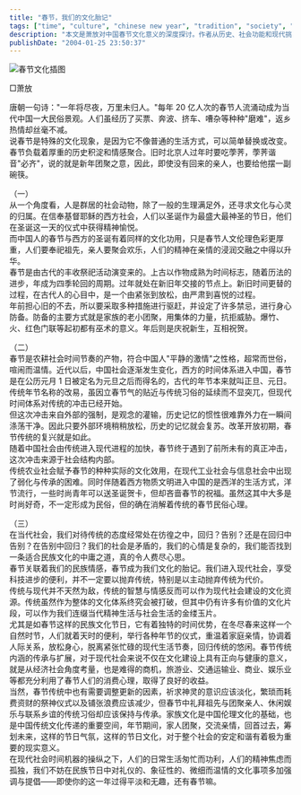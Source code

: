 ```yaml
---
title: "春节，我们的文化胎记"
tags: ["time", "culture", "chinese new year", "tradition", "society", "chinese culture", "holiday", "history", "essay"]
description: "本文是萧放对中国春节文化意义的深度探讨。作者从历史、社会功能和现代挑战三个角度分析了春节作为中国文化胎记的重要性，探讨了传统春节在现代社会的价值和意义，以及如何在保持传统文化精髓的同时适应现代生活节奏，为当代中国人提供一种在快节奏现代生活中寻找精神归宿的途径。"
publishDate: "2004-01-25 23:50:37"
---
```


![春节文化插图](http://blog.xdanger.com/archives/pics/20040125a.jpg)

□萧放

唐朝一句诗："一年将尽夜，万里未归人。"每年 20 亿人次的春节人流涌动成为当代中国一大民俗景观。人们虽经历了买票、奔波、挤车、嘈杂等种种"磨难"，返乡热情却丝毫不减。  
说春节是特殊的文化现象，是因为它不像普通的生活方式，可以简单替换或改变。春节负载着厚重的历史积淀和情感聚合。旧时北京人过年时要吃荸荠，荸荠谐音"必齐"，说的就是新年团聚之意，因此，即使没有回来的亲人，也要给他摆一副碗筷。

（一）  
从一个角度看，人是群居的社会动物，除了一般的生理满足外，还寻求文化与心灵的归属。在信奉基督耶稣的西方社会，人们以圣诞作为最盛大最神圣的节日，他们在圣诞这一天的仪式中获得精神愉悦。  
而中国人的春节与西方的圣诞有着同样的文化功用，只是春节人文伦理色彩更厚重，人们要奉祀祖先，亲人要聚会欢乐，人们的精神在亲情的浸润交融之中得以升华。  
春节是由古代的丰收祭祀活动演变来的。上古以作物成熟为时间标志，随着历法的进步，年成为四季轮回的周期。过年就处在新旧年交接的节点上。新旧时间更替的过程，在古代人的心目中，是一个由紧张到放松，由严肃到喜悦的过程。  
年前担心旧的不去，所以要采取多种措施进行驱赶，并设定了许多禁忌，进行身心防备。防备的主要方式就是家族的老小团聚，用集体的力量，抗拒威胁。爆竹、火、红色门联等起初都有巫术的意义。年后则是庆祝新生，互相祝贺。

（二）  
春节是农耕社会时间节奏的产物，符合中国人"平静的激情"之性格，超常而世俗，喧闹而温情。近代以后，中国社会逐渐发生变化，西方的时间体系进入中国，春节是在公历元月 1 日被定名为元旦之后而得名的，古代的年节本来就叫正旦、元日。传统年节名称的改易，虽因立春节气的贴近与传统习俗的延续而不显突兀，但现代时间体系对传统的冲击已经开始。  
但这次冲击来自外部的强制，是观念的灌输，历史记忆的惯性很难靠外力在一瞬间涤荡干净。因此只要外部环境稍稍放松，历史的记忆就会复苏。改革开放初期，春节传统的复兴就是如此。  
随着中国社会由传统进入现代进程的加快，春节终于遇到了前所未有的真正冲击，这次冲击来源于社会结构内部。  
传统农业社会赋予春节的种种实际的文化效用，在现代工业社会与信息社会中出现了弱化与传承的困难。同时伴随着西方物质文明进入中国的是西洋的生活方式，洋节流行，一些时尚青年可以送圣诞贺卡，但却吝啬春节的祝福。虽然这其中大多是时尚好奇，不一定形成为民俗，但的确在消解着传统的春节民俗心理。

（三）  
在当代社会，我们对待传统的态度经常处在彷徨之中，回归？告别？还是在回归中告别？在告别中回归？我们的社会是矛盾的，我们的心情是复杂的，我们能否找到一条适合民族文化的中庸之道，真的令人费尽心思。  
春节关联着我们的民族情感，春节成为我们文化的胎记。我们进入现代社会，享受科技进步的便利，并不一定要以抛弃传统，特别是以主动抛弃传统为代价。  
传统与现代并不天然为敌，传统的智慧与情感反而可以作为现代社会建设的文化资源。传统虽然作为整体的文化体系终究会被打破，但其中仍有许多有价值的文化片段，可以作为我们连缀当代精神生活与社会生活的金缕玉片。  
尤其是如春节这样的民族文化节日，它有着独特的时间优势，在冬尽春来这样一个自然时节，人们就着天时的便利，举行各种年节的仪式，重温着家庭亲情，协调着人际关系，放松身心，脱离紧张忙碌的现代生活节奏，回归传统的悠闲。春节传统内涵的传承与扩展，对于现代社会来说不仅在文化建设上具有正向与健康的意义，就是从经济社会角度考量，也是难得的商机，旅游业、交通运输业、商业、娱乐业等都充分利用了春节人们的消费心理，取得了良好的收益。  
当然，春节传统中也有需要调整更新的因素，祈求神灵的意识应该淡化，繁琐而耗费资财的祭神仪式以及铺张浪费应该减少，但春节中礼拜祖先与团聚亲人、休闲娱乐与联系乡谊的传统习俗却应该保持与传承。家族文化是中国伦理文化的基础，也是中国传统文化传递的重要空间，年节期间，家人团聚，交流亲情，回首过去，筹划未来，这样的节日气氛，这样的节日文化，对于整个社会的安定和谐有着极为重要的现实意义。  
在现代社会时间机器的操纵之下，人们的日常生活匆忙而功利，人们的精神焦虑而孤独，我们不妨在民族节日中对礼仪的、象征性的、微细而温情的文化事项多加强调与提倡——即使你的这一年过得平淡和无趣，还有春节嘛。
